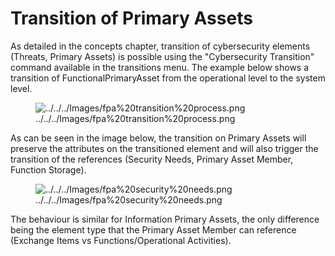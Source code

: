 <!--
	Copyright (c) 2021 THALES GLOBAL SERVICES.
	
	This program and the accompanying materials are made available under the
	terms of the Eclipse Public License 2.0 which is available at
	http://www.eclipse.org/legal/epl-2.0
	
	SPDX-License-Identifier: EPL-2.0
	
	Contributors:
	   Thales - initial API and implementation
-->

= Transition of Primary Assets =


As detailed in the concepts chapter, transition of cybersecurity elements (Threats, Primary Assets) is possible using the "Cybersecurity Transition" command available in the transitions menu. The example below shows a transition of FunctionalPrimaryAsset from the operational level to the system level.


[[Image:../../../Images/fpa%20transition%20process.png]]


As can be seen in the image below, the transition on Primary Assets will preserve the attributes on the transitioned element and will also trigger the transition of the references (Security Needs, Primary Asset Member, Function Storage).


[[Image:../../../Images/fpa%20security%20needs.png]]

The behaviour is similar for Information Primary Assets, the only difference being the element type that the Primary Asset Member can reference (Exchange Items vs Functions/Operational Activities).


